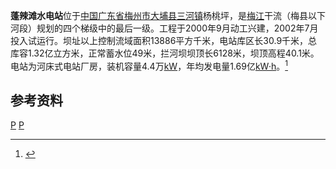 {{Infobox dam
| name =蓬辣滩水电站
| official_name =
| image =
| image_size =
| image_caption =
| image_alt =
| location_map =China Guangdong
| location_map_width =
| location_map_text =蓬辣滩水电站
| lat_d =24
| lat_m =25
| lat_s =40
| lat_NS =N
| long_d =116
| long_m =31
| long_s =47
| long_EW =E
| coordinates_type = type:landmark
| coordinates_display= inline,title
| coordinates_ref =
| country ={{PRC}}
| locale =[[广东省|广东省]][[梅州市|梅州市]][[大埔县|大埔县]][[三河镇_(大埔县)|三河镇]]杨桃坪
| status =运行中
| construction_began = 2000年9月
| open = 2002年7月
| demolished =
| cost =
| owner = 
| type = 
| length ={{Convert|6128|m|ft|0|abbr=on}}
| height ={{Convert|40.1|m|ft|0|abbr=on}}
| crest_width =
| base_width =
| volume =
| crosses =[[梅江_(韩江支流)|梅江]]
| spillways =
| spillway_type =
| spillway_capacity =
| reservoir =蓬辣滩水库
| reservoir_capacity = 1.32亿 m<sup>3</sup>
| reservoir_catchment= 13886 km<sup>2</sup>
| reservoir_surface =
| reservoir_max_depth=
| hydraulic_head =
| tidal_range =
| plant_owner =
| plant_operator =
| plant_commission =
| plant_licence_exp =
| plant_decommission =
| plant_type =河床式电站
| turbines = 
| installed_capacity = 4.4万[[千瓦|kW]]
| max_planned_cap =
| capacity_factor =
| average_annual_gen =1.69亿[[千瓦·时|kW·h]] 
| net_generation =
| website =
| as_of =
| extra =
}}
'''蓬辣滩水电站'''位于[[中国|中国]][[广东省|广东省]][[梅州市|梅州市]][[大埔县|大埔县]][[三河镇_(大埔县)|三河镇]]杨桃坪，是[[梅江_(韩江支流)|梅江]]干流（梅县以下河段）规划的四个梯级中的最后一级。工程于2000年9月动工兴建，2002年7月投入试运行。坝址以上控制流域面积13886平方千米，电站库区长30.9千米，总库容1.32亿立方米，正常蓄水位49米，拦河坝坝顶长6128米，坝顶高程40.1米。电站为河床式电站厂房，装机容量4.4万[[千瓦|kW]]，年均发电量1.69亿[[千瓦·时|kW·h]]。<ref name="中国河湖大典">{{cite book zh |author=《[[中国河湖大典|中国河湖大典]]》编纂委员会 |title=《中国河湖大典·珠江卷》 |format=M |edition=1 |location=北京 |publisher=中国水利水电出版社 |date=2013年1月 |pages=338页 |id= ISBN 978-7-5170-0561-2}}</ref>
==参考资料==
{{reflist}}

[[Category:广东水电站|P]]
[[Category:大埔县|P]]